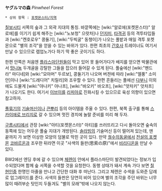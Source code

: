 '''ヤグルマの森''' ''Pinwheel Forest''

 * 상위 항목 : [[포켓몬스터/지역]]

[[칠보시티]] 서쪽의 숲과 그 외곽 지대의 통칭. 바깥쪽에는 [wiki:"알로에(포켓몬스터)" 알로에]를 이기기 쉽게 해주는 [wiki:"노보청" 으랏차]나 [[던지미]], [[타격귀]] 등의 격투타입들과 [wiki:"켄호로우" 콩둘기], [wiki:"두빅굴" 동챙이]가 나오는 풀밭과 매일 격투 포켓몬으로 "별의 조각"을 얻을 수 있는 바위가 있다. 한편 최초의 [[간호사]] 트레이너도 여기서 만날 수 있으므로 렙업노가다 하기 딱 좋은 곳이기도 하다.

한편 안쪽은 처음엔 [[플라스마단]]원들이 막고 있어 못 들어가다가 배지를 얻으면 박물관에서 [[망나뇽]] 두개골을 강탈한 그들을 잡으러 들어갈 수 있게 된다. 풀숲에선 [wiki:"펜드라" 마디네]와 [wiki:"모아머" 두르보], 콩둘기가 나오며 버젼에 따라 [wiki:"엘풍" 소미안]이나 [wiki:"드레디어" 치릴리]와 조우할 수 있다. 한편 흔들리는 풀에선 [[다부니]] 이외에도 드물게 [wiki:"야나키" 야나프], [wiki:"바오키" 바오프], [wiki:"앗차키" 앗차프]가 나오기도 한다. 여기서 [[이브이]]를 [[리피아]]로 진화시킬 수 있으므로 육성 의향이 있으면 참고하자.

[[풀묶기]]의 [[기술머신]]이나 [[큰뿌리]] 등의 아이템을 주울 수 있다. 한편, 북쪽 출구를 통해 [[스카이애로 브리지]]로 갈 수 있으며 멋진 경치에 놀랄 준비를 미리 해 두자.

[[구름시티]]에서 관장 [wiki:"아티(포켓몬스터)" 아티]를 쓰러뜨리고 다시 돌아오면 숲속의 동쪽에 있는 어두운 풀숲 지대가 개방된다. [[솔라빔]]의 기술머신 등이 떨어져 있는데, 맨 끝까지 가 보면 이상한 모양의 덤불로 막힌 곳이 있다. 만약 [[궐수의동굴]]에서 [[전설의 포켓몬]] [[코바르온]]과 조우한 뒤라면 이곳 "사색의 들판(思索の原)"에서 [[비리디온]]을 만날 수 있다.

BW2에선 엔딩 후에 갈 수 있으며 [[체렌]]이 안에서 플라스마단이 발견되었다는 정보가 입수되었다며 함께 숲 서쪽을 수색할 것을 요청한다. 동행 상태가 돼서 계속 가다 보면 [[칠현인]]중 한명인 아줄을 만나고 간단한 대화 후 떠난다. 그리고 체렌은 수색을 도와준 답례로 업그레이드를 준다. 사색의 들판은 당연히 비어 있으며 별의 조각을 주던 바위는 너무 많이 때려부순 탓인지 두들겨도 "별의 모래"밖에 나오지 않는다.
